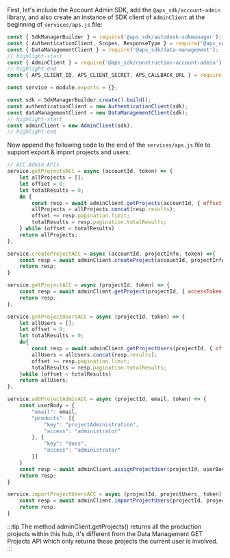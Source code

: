 First, let's include the Account Admin SDK, add the `@aps_sdk/account-admin` library, and also create an instance of
SDK client of `AdminClient` at the beginning of `services/aps.js` file:
```js title="services/aps.js"
const { SdkManagerBuilder } = require('@aps_sdk/autodesk-sdkmanager');
const { AuthenticationClient, Scopes, ResponseType } = require('@aps_sdk/authentication');
const { DataManagementClient } = require('@aps_sdk/data-management');
// highlight-start
const { AdminClient } = require('@aps_sdk/construction-account-admin');
// highlight-end
const { APS_CLIENT_ID, APS_CLIENT_SECRET, APS_CALLBACK_URL } = require('../config.js');

const service = module.exports = {};

const sdk = SdkManagerBuilder.create().build();
const authenticationClient = new AuthenticationClient(sdk);
const dataManagementClient = new DataManagementClient(sdk);
// highlight-start
const adminClient = new AdminClient(sdk);
// highlight-end
```


Now append the following code to the end of the `services/aps.js` file to support export & import projects and users:
```js title="services/aps.js"
// ACC Admin APIs
service.getProjectsACC = async (accountId, token) => {
    let allProjects = [];
    let offset = 0;
    let totalResults = 0;
    do {
        const resp = await adminClient.getProjects(accountId, { offset: offset, accessToken: token });
        allProjects = allProjects.concat(resp.results);
        offset += resp.pagination.limit;
        totalResults = resp.pagination.totalResults;
    } while (offset < totalResults)
    return allProjects;
};

service.createProjectACC = async (accountId, projectInfo, token) =>{
    const resp = await adminClient.createProject(accountId, projectInfo, { accessToken: token});
    return resp;
}

service.getProjectACC = async (projectId, token) => {
    const resp = await adminClient.getProject(projectId, { accessToken: token });
    return resp;
};

service.getProjectUsersACC = async (projectId, token) => {
    let allUsers = [];
    let offset = 0;
    let totalResults = 0;
    do{
        const resp = await adminClient.getProjectUsers(projectId, { offset: offset, accessToken: token });
        allUsers = allUsers.concat(resp.results);
        offset += resp.pagination.limit;
        totalResults = resp.pagination.totalResults;
    }while (offset < totalResults) 
    return allUsers;
};

service.addProjectAdminACC = async (projectId, email, token) => {
    const userBody = {
        "email": email,
        "products": [{
            "key": "projectAdministration",
            "access": "administrator"
        }, {
            "key": "docs",
            "access": "administrator"
        }]
    }
    const resp = await adminClient.assignProjectUser(projectId, userBody, { accessToken: token });
    return resp;
}

service.importProjectUsersACC = async (projectId, projectUsers, token) => {
    const resp = await adminClient.importProjectUsers(projectId, projectUsers, { accessToken: token });
    return resp;
}
```

:::tip
The method adminClient.getProjects() returns all the production projects within this hub, 
it's different from the Data Management GET Projects API which only returns these projects 
the current user is involved.
:::
